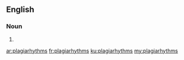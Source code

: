 ==English==

===Noun===
{{head|en|plural}}

# {{plural of|plagiarhythm|lang=en}}

[[ar:plagiarhythms]]
[[fr:plagiarhythms]]
[[ku:plagiarhythms]]
[[my:plagiarhythms]]